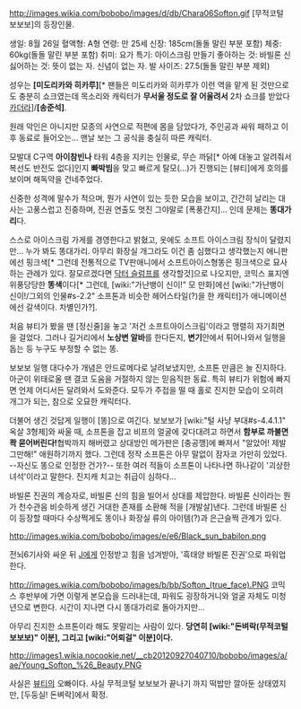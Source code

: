 http://images.wikia.com/bobobo/images/d/db/Chara06Softon.gif
[무적코털 보보보]의 등장인물.

생일: 8월 26일
혈액형: A형
연령: 만 25세
신장: 185cm(돌돌 말린 부분 포함)
체중: 60kg(돌돌 말린 부분 포함)
취미: 요가
특기: 아이스크림 만들기
좋아하는 것: 바빌론 신
싫어하는 것: 뜻이 없는 자. 신념이 없는 자.
발 사이즈: 27.5(돌돌 말린 부분 제외)

성우는 '''[미도리카와 히카루]'''[* 팬들은 미도리카와 히카루가 이런 역을 맡게 된 것만으로도 충분히 쇼크였는데 목소리와 캐릭터가 '''무서울 정도로 잘 어울려서''' 2차 쇼크를 받았다 [[카더라]]]/'''[송준석]'''.

원래 악인은 아니지만 모종의 사연으로 적편에 몸을 담았다가, 주인공과 싸워 패하고 이후 동료로 들어오는... 맨날 보는 그 공식을 충실히 따른 캐릭터.

모발대 C구역 '''아이참빈나''' 타워 4층을 지키는 인물로, 무슨 까닭[* 아예 대놓고 알려줘서 복선도 반전도 없다]인지 '''빠박빔'''을 맞고 빠르게 탈모(…)가 진행되는 [뷰티]에게 호의를 보이며 해독약을 건네주었다.

신중한 성격에 말수가 적으며, 뭔가 사연이 있는 듯한 모습을 보이고, 간간히 날리는 대사는 고풍스럽고 진중하며, 진권 연출도 멋진 그야말로 [폭풍간지]… 인데 문제는 '''똥대가리'''다.

스스로 아이스크림 가게를 경영한다고 밝혔고, 옷에도 소프트 아이스크림 장식이 달렸지만... 누가 봐도 똥대가리. 아무리 화장실 개그라도 이건 좀 심했다고 생각했는지 애니판에선 핑크색[* 그런데 전통적으로 TV판애니에서 소프트아이스형똥은 핑크색으로 묘사하는 관례가 있다. 잘모르겠다면 [[닥터 슬럼프]]를 생각할것]으로 나오지만, 코믹스 표지엔 위풍당당한 '''똥색'''이다[* 그런데, [wiki:"가난뱅이 신이!" 모 만화]에선 [wiki:"가난뱅이 신이!/그외의 인물#s-2.2" 소프톤과 비슷한 헤어스타일(?)을 한 캐릭터]가 애니메이션에선 갈색이다. 차별인가?].

처음 뷰티가 봤을 땐 [정신줄]을 놓고 '저건 소프트아이스크림'이라고 맹렬히 자기최면을 걸었다. 그러나 길거리에서 '''노상변 알바'''를 한다든지, '''변기'''안에서 튀어나와서 일행을 돕는 등 누구도 부정할 수 없는 똥.

보보보 일행 대다수가 개념은 안드로메다로 날려보냈지만, 소프톤 만큼은 늘 진지하다. 아군이 위태로울 땐 결코 도움을 거절하지 않는 믿음직한 동료. 특히 뷰티가 위험에 빠지면 언제 어디서든 달려와서 도와준다.  모두가 주접을 떨 때 홀로 진지한 모습이 오히려 개그가 되는, 참으로 오묘한 캐릭터다.

더불어 생긴 것답게 일행이 [똥]으로 여긴다. 보보보가 [wiki:"털 사냥 부대#s-4.4.1.1" 옥살 3형제]와 싸울 때, 소프톤을 잡고 비프의 얼굴에 갖다대려고 하면서 '''함부로 까불면 콱 묻어버린다!'''협박까지 해버렸고 상대방인 메가판은 [충공깽]에 빠져서 "알았어! 제발 그만해!" 애원하기까지 했다. 그런데 정작 소프톤은 아무 말없이 잠자코 가만히 있었다. --자신도 똥으로 인정한 건가?-- 또한 여러 적들이 소프톤이 나타나면 하나같이 '괴상한 녀석'이라고 말한다. 진지캐 치고는 취급이 심하다…

바빌론 진권의 계승자로, 바빌론 신의 힘을 빌어서 상대를 제압한다. 바빌론 신이라는 뭔가 천수관음 비슷하게 생긴 거대한 존재를 소환해 적을 [개발살]낸다. 
그런데 바빌론 신이 등장할 때마다 수상쩍게도 똥이나 화장실 류의 아이템(?)과 은근슬쩍 관계가 있다.

http://images.wikia.com/bobobo/images/e/e6/Black_sun_babilon.png

전뇌6기사와 싸운 뒤 [[J]]에게 인정받고 힘을 넘겨받아, '흑태양 바빌론 진권'으로 파워업 한다.

http://images.wikia.com/bobobo/images/b/bb/Softon_(true_face).PNG
코믹스 후반부에 가면 이렇게 본모습을 드러내는데, 파워도 굉장하거니와 얼굴 자체도 미청년으로 변한다. 시간이 지나면 다시 똥대가리로 돌아가지만…

아무리 진지한 소프톤이라 해도 못말리는 사람이 있다. '''당연히 [wiki:"돈벼락(무적코털 보보보)" 이분], 그리고 [wiki:"어뢰걸" 이분]이다.'''

http://images1.wikia.nocookie.net/__cb20120927040710/bobobo/images/a/ae/Young_Softon_%26_Beauty.PNG

사실은 [[뷰티]]의 오빠이다. 사실 무적코털 보보보가 끝나기 까지 떡밥만 깔아둔 상태였지만, [두둥실! 돈벼락]에서 확정.
